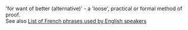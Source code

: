 'for want of better (alternative)' - a 'loose', practical or formal method of proof. <br />

See also [[List of French phrases used by English speakers]]